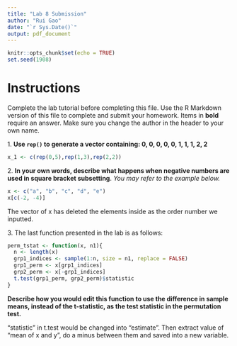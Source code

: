 ---
title: "Lab 8 Submission"
author: "Rui Gao"
date: "`r Sys.Date()`"
output: pdf_document
---

```{r setup, include=FALSE}
knitr::opts_chunk$set(echo = TRUE)
set.seed(1908) 
```

# Instructions

Complete the lab tutorial before completing this file.  Use the R Markdown version of this file to complete and submit your homework.  Items in **bold** require an answer. Make sure you change the author in the header to your own name. 

1\. **Use `rep()` to generate a vector containing: 0, 0, 0, 0, 0, 1, 1, 1, 2, 2**
```{r}
x_1 <- c(rep(0,5),rep(1,3),rep(2,2))
```


2\. **In your own words, describe what happens when negative numbers are used in 
square bracket subsetting**. *You may refer to the example below.*

```{r}
x <- c("a", "b", "c", "d", "e")
x[c(-2, -4)]
```
The vector of x has deleted the elements inside as the order number we inputted.

3\. The last function presented in the lab is as follows:

```{r}
perm_tstat <- function(x, n1){
  n <- length(x)
  grp1_indices <- sample(1:n, size = n1, replace = FALSE)
  grp1_perm <- x[grp1_indices] 
  grp2_perm <- x[-grp1_indices] 
  t.test(grp1_perm, grp2_perm)$statistic
}
```

**Describe how you would edit this function to use the difference in sample means, instead
of the t-statistic, as the test statistic in the permutation test.**

"statistic" in t.test would be changed into "estimate". Then extract value of "mean of x and y", do a minus between them and saved into a new variable.


